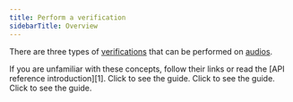 ```yaml
---
title: Perform a verification
sidebarTitle: Overview
---
```


There are three types of [verifications][3] that can be performed
on [audios][2].

<Tip>
  If you are unfamiliar with these concepts, follow their
  links or read the [API reference introduction][1].
</Tip>

<CardGroup cols={3}>
  <Card title="Identity" icon="id-card" href="/guides/perform-a-verification/identity">
    Click to see the guide.
  </Card>
  <Card title="Authenticity" icon="robot-astromech" href="/guides/perform-a-verification/authenticity">
    Click to see the guide.
  </Card>
  <Card title="Message" icon="message-lines" href="/guides/perform-a-verification/message">
    Click to see the guide.
  </Card>
</CardGroup>

[1]: /api-reference/introduction
[2]: /api-reference/audios
[3]: /api-reference/verifications

